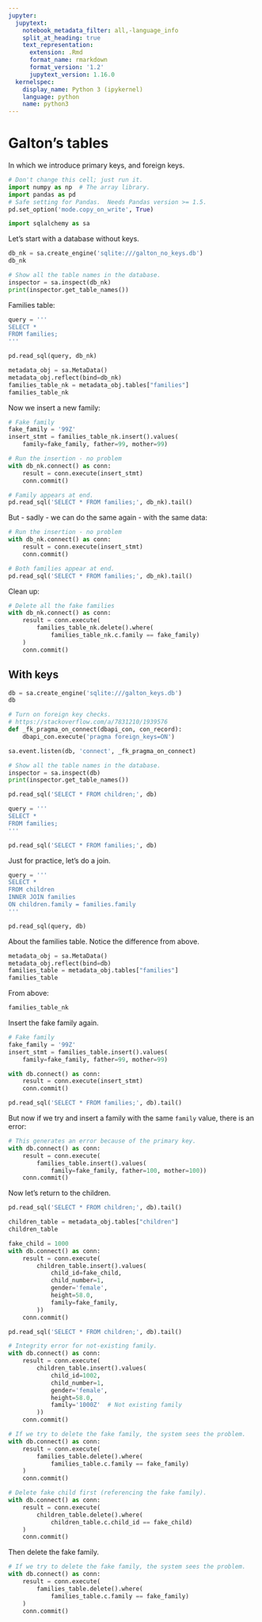 ```yaml
---
jupyter:
  jupytext:
    notebook_metadata_filter: all,-language_info
    split_at_heading: true
    text_representation:
      extension: .Rmd
      format_name: rmarkdown
      format_version: '1.2'
      jupytext_version: 1.16.0
  kernelspec:
    display_name: Python 3 (ipykernel)
    language: python
    name: python3
---
```


# Galton's tables

In which we introduce primary keys, and foreign keys.

```python
# Don't change this cell; just run it.
import numpy as np  # The array library.
import pandas as pd
# Safe setting for Pandas.  Needs Pandas version >= 1.5.
pd.set_option('mode.copy_on_write', True)

import sqlalchemy as sa
```

Let's start with a database without keys.

```python
db_nk = sa.create_engine('sqlite:///galton_no_keys.db')
db_nk
```

```python
# Show all the table names in the database.
inspector = sa.inspect(db_nk)
print(inspector.get_table_names())
```

Families table:

```python
query = ''' 
SELECT *
FROM families;
'''

pd.read_sql(query, db_nk)
```

```python
metadata_obj = sa.MetaData()
metadata_obj.reflect(bind=db_nk)
families_table_nk = metadata_obj.tables["families"]
families_table_nk
```

Now we insert a new family:

```python
# Fake family
fake_family = '99Z'
insert_stmt = families_table_nk.insert().values(
    family=fake_family, father=99, mother=99)

# Run the insertion - no problem
with db_nk.connect() as conn:
    result = conn.execute(insert_stmt)
    conn.commit()

# Family appears at end.
pd.read_sql('SELECT * FROM families;', db_nk).tail()
```

But - sadly - we can do the same again - with the same data:

```python
# Run the insertion - no problem
with db_nk.connect() as conn:
    result = conn.execute(insert_stmt)
    conn.commit()

# Both families appear at end.
pd.read_sql('SELECT * FROM families;', db_nk).tail()
```

Clean up:

```python
# Delete all the fake families
with db_nk.connect() as conn:
    result = conn.execute(
        families_table_nk.delete().where(
            families_table_nk.c.family == fake_family)
    )
    conn.commit()
```


## With keys


```python
db = sa.create_engine('sqlite:///galton_keys.db')
db
```

```python
# Turn on foreign key checks.
# https://stackoverflow.com/a/7831210/1939576
def _fk_pragma_on_connect(dbapi_con, con_record):
    dbapi_con.execute('pragma foreign_keys=ON')

sa.event.listen(db, 'connect', _fk_pragma_on_connect)
```

```python
# Show all the table names in the database.
inspector = sa.inspect(db)
print(inspector.get_table_names())
```

```python
pd.read_sql('SELECT * FROM children;', db)
```

```python
query = ''' 
SELECT *
FROM families;
'''

pd.read_sql('SELECT * FROM families;', db)
```

Just for practice, let's do a join.

```python
query = '''
SELECT *
FROM children
INNER JOIN families
ON children.family = families.family
'''

pd.read_sql(query, db)
```

About the families table.  Notice the difference from above.

```python
metadata_obj = sa.MetaData()
metadata_obj.reflect(bind=db)
families_table = metadata_obj.tables["families"]
families_table
```

From above:

```python
families_table_nk
```

Insert the fake family again.


```python
# Fake family
fake_family = '99Z'
insert_stmt = families_table.insert().values(
    family=fake_family, father=99, mother=99)
```

```python
with db.connect() as conn:
    result = conn.execute(insert_stmt)
    conn.commit()
```

```python
pd.read_sql('SELECT * FROM families;', db).tail()
```

But now if we try and insert a family with the same `family` value, there is an error:

```python
# This generates an error because of the primary key.
with db.connect() as conn:
    result = conn.execute(
        families_table.insert().values(
            family=fake_family, father=100, mother=100))
    conn.commit()
```

Now let's return to the children.

```python
pd.read_sql('SELECT * FROM children;', db).tail()
```

```python
children_table = metadata_obj.tables["children"]
children_table
```

```python
fake_child = 1000
with db.connect() as conn:
    result = conn.execute(
        children_table.insert().values(
            child_id=fake_child,
            child_number=1,
            gender='female',
            height=58.0,
            family=fake_family,
        ))
    conn.commit()
```

```python
pd.read_sql('SELECT * FROM children;', db).tail()
```

```python
# Integrity error for not-existing family.
with db.connect() as conn:
    result = conn.execute(
        children_table.insert().values(
            child_id=1002,
            child_number=1,
            gender='female',
            height=58.0,
            family='1000Z'  # Not existing family
        ))
    conn.commit()
```

```python
# If we try to delete the fake family, the system sees the problem.
with db.connect() as conn:
    result = conn.execute(
        families_table.delete().where(
            families_table.c.family == fake_family)
    )
    conn.commit()
```

```python
# Delete fake child first (referencing the fake family).
with db.connect() as conn:
    result = conn.execute(
        children_table.delete().where(
            children_table.c.child_id == fake_child)
    )
    conn.commit()
```

Then delete the fake family.

```python
# If we try to delete the fake family, the system sees the problem.
with db.connect() as conn:
    result = conn.execute(
        families_table.delete().where(
            families_table.c.family == fake_family)
    )
    conn.commit()
```
